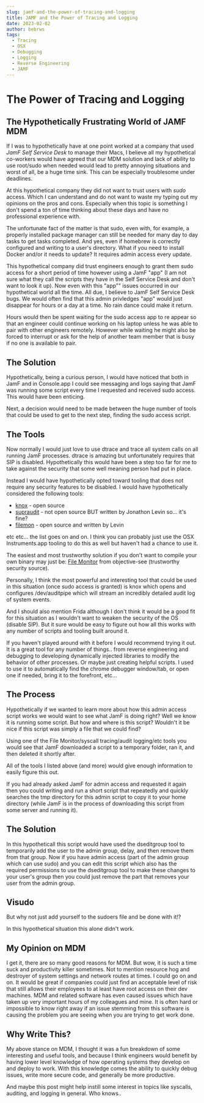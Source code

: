 ```yaml
---
slug: jamf-and-the-power-of-tracing-and-logging
title: JAMF and the Power of Tracing and Logging
date: 2023-02-02
author: bebrws
tags:
  - Tracing
  - OSX
  - Debugging
  - Logging
  - Reverse Engineering
  - JAMF
---
```

# The Power of Tracing and Logging

## The Hypothetically Frustrating World of JAMF MDM

If I was to hypothetically have at one point worked at a company that used *JamF Self Service Desk* to manage their Macs, I believe all my hypothetical co-workers would have agreed that our MDM solution and lack of ability to use root/sudo when needed would lead to pretty annoying situations and worst of all, be a huge time sink. This can be especially troublesome under deadlines.

At this hypothetical company they did not want to trust users with *sudo* access. Which I can understand and do not want to waste my typing out my opinions on the pros and cons. Especially when this topic is something I don't spend a ton of time thinking about these days and have no professional experience with.

The unfortunate fact of the matter is that sudo, even with, for example, a properly installed package manager can still be needed for many day to day tasks to get tasks completed. And yes, even if homebrew is correctly configured and writing to a user's directory. What if you need to install Docker and/or it needs to update? It requires admin access every update. 

This hypothetical company did trust engineers enough to grant them sudo access for a short period of time however using a JamF "app" (I am not sure what they call the scripts they have in the Self Service Desk and don't want to look it up). Now even with this "app"" issues occurred in our hypothetical world all the time. All due, I believe to JamF Self Service Desk bugs. We would often find that this admin privledges "app" would just disappear for hours or a day at a time. No rain dance could make it return.

Hours would then be spent waiting for the sudo access app to re appear so that an engineer could continue working on his laptop unless he was able to pair with other engineers remotely. However while waiting he might also be forced to interrupt or ask for the help of another team member that is busy if no one is available to pair.

## The Solution

Hypothetically, being a curious person, I would have noticed that both in JamF and in Console.app I could see messaging and logs saying that JamF was running some script every time I requested and received sudo access. This would have been enticing.

Next, a decision would need to be made between the huge number of tools that could be used to get to the next step, finding the sudo access script.

## The Tools

Now normally I would just love to use dtrace and trace all system calls on all running JamF processes. dtrace is amazing but unfortunately requires that SIP is disabled. Hypothetically this would have been a step too far for me to take against the security that some well meaning person had put in place.

Instead I would have hypothetically opted toward tooling that does not require any security features to be disabled. I would have hypothetically considered the following tools:

* [knox](https://github.com/kastiglione/knox) - open source
* [supraudit](http://newosxbook.com/tools/supraudit.html) - not open source BUT written by Jonathon Levin so... it's fine?
* [filemon](http://www.newosxbook.com/src.jl?tree=listings&file=3-filemon.c) - open source and written by Levin 

etc etc... the list goes on and on. I think you can probably just use the OSX Instruments.app tooling to do this as well but haven't had a chance to use it.

The easiest and most trustworthy solution if you don't want to compile your own binary may just be:
[File Monitor](https://objective-see.org/products/utilities.html#FileMonitor) from objective-see (trustworthy security source).

Personally, I think the most powerful and interesting tool that could be used in this situation (once sudo access is granted) is knox which opens and configures /dev/auditpipe which will stream an incredibly detailed audit log of system events.

And I should also mention Frida although I don't think it would be a good fit for this situation as I wouldn't want to weaken the security of the OS (disable SIP). But it sure would be easy to figure out how all this works with any number of scripts and tooling built around it.

If you haven't played around with it before I would recommend trying it out. It is a great tool for any number of things.. from reverse engineering and debugging to developing dynamically injected libraries to modify the behavior of other processes. Or maybe just creating helpful scripts. I used to use it to automatically find the chrome debugger window/tab, or open one if needed, bring it to the forefront, etc... 

## The Process

Hypothetically if we wanted to learn more about how this admin access script works we would want to see what JamF is doing right? Well we know it is running some script. But how and where is this script? Wouldn't it be nice if this script was simply a file that we could find? 

Using one of the File Monitor/syscall tracing/audit logging/etc tools you would see that JamF downloaded a script to a temporary folder, ran it, and then deleted it shortly after. 

All of the tools I listed above (and more) would give enough information to easily figure this out.

If you had already asked JamF for admin access and requested it again then you could writing and run a short script that repeatedly and quickly searches the tmp directory for this admin script to copy it to your home directory (while JamF is in the process of downloading this script from some server and running it).

## The Solution

In this hypotheticall this script would have used the dseditgroup tool to temporarily add the user to the admin group, delay, and then remove them from that group. Now if you have admin access (part of the admin group which can use sudo) and you can edit this script which also has the required permissions to use the dseditgroup tool to make these changes to your user's group then you could just remove the part that removes your user from the admin group.

## Visudo

But why not just add yourself to the sudoers file and be done with it!?

In this hypothetical situation this alone didn't work.

## My Opinion on MDM

I get it, there are so many good reasons for MDM. But wow, it is such a time suck and productivity killer sometimes. Not to mention resource hog and destroyer of system settings and network routes at times. I could go on and on. It would be great if companies could just find an acceptable level of risk that still allows their employees to at least have root access on their dev machines. MDM and related software has even caused issues which have taken up very important hours of my colleagues and mine. It is often hard or impossible to know right away if an issue stemming from this software is causing the problem you are seeing when you are trying to get work done.

## Why Write This?

My above stance on MDM, I thought it was a fun breakdown of some interesting and useful tools, and because I think engineers would benefit by having lower level knowledge of how operating systems they develop on and deploy to work. With this knowledge comes the ability to quickly debug issues, write more secure code, and generally be more productive.

And maybe this post might help instill some interest in topics like syscalls, auditing, and logging in general. Who knows..